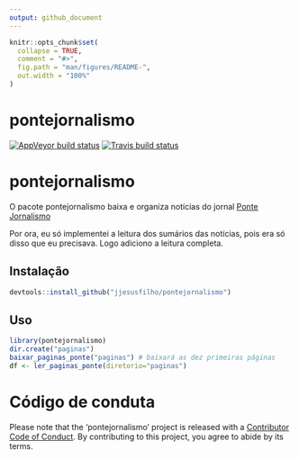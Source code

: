 ```yaml
---
output: github_document
---
```


<!-- README.md is generated from README.Rmd. Please edit that file -->

```r
knitr::opts_chunk$set(
  collapse = TRUE,
  comment = "#>",
  fig.path = "man/figures/README-",
  out.width = "100%"
)
```

# pontejornalismo

<!-- badges: start -->
[![AppVeyor build status](https://ci.appveyor.com/api/projects/status/github/jjesusfilho/pontejornalismo?branch=master&svg=true)](https://ci.appveyor.com/project/jjesusfilho/pontejornalismo)
[![Travis build status](https://travis-ci.org/jjesusfilho/pontejornalismo.svg?branch=master)](https://travis-ci.org/jjesusfilho/pontejornalismo)
<!-- badges: end -->

# pontejornalismo

O pacote pontejornalismo baixa e organiza notícias do jornal [Ponte Jornalismo](https;//ponte.org)

Por ora, eu só implementei a leitura dos sumários das notícias, pois era só disso que eu precisava. Logo adiciono a leitura completa.

## Instalação

```r
devtools::install_github("jjesusfilho/pontejornalismo")
```
## Uso

```r
library(pontejornalismo)
dir.create("paginas")
baixar_paginas_ponte("paginas") # baixará as dez primeiras páginas
df <- ler_paginas_ponte(diretorio="paginas")
```

# Código de conduta
Please note that the 'pontejornalismo' project is released with a
[Contributor Code of Conduct](CODE_OF_CONDUCT.md).
By contributing to this project, you agree to abide by its terms.
